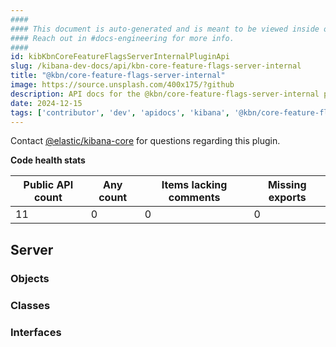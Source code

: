 ```yaml
---
####
#### This document is auto-generated and is meant to be viewed inside our experimental, new docs system.
#### Reach out in #docs-engineering for more info.
####
id: kibKbnCoreFeatureFlagsServerInternalPluginApi
slug: /kibana-dev-docs/api/kbn-core-feature-flags-server-internal
title: "@kbn/core-feature-flags-server-internal"
image: https://source.unsplash.com/400x175/?github
description: API docs for the @kbn/core-feature-flags-server-internal plugin
date: 2024-12-15
tags: ['contributor', 'dev', 'apidocs', 'kibana', '@kbn/core-feature-flags-server-internal']
---
```




Contact [@elastic/kibana-core](https://github.com/orgs/elastic/teams/kibana-core) for questions regarding this plugin.

**Code health stats**

| Public API count  | Any count | Items lacking comments | Missing exports |
|-------------------|-----------|------------------------|-----------------|
| 11 | 0 | 0 | 0 |

## Server

### Objects
<DocDefinitionList data={kbnCoreFeatureFlagsServerInternalObj.server.objects}/>

### Classes
<DocDefinitionList data={kbnCoreFeatureFlagsServerInternalObj.server.classes}/>

### Interfaces
<DocDefinitionList data={kbnCoreFeatureFlagsServerInternalObj.server.interfaces}/>

